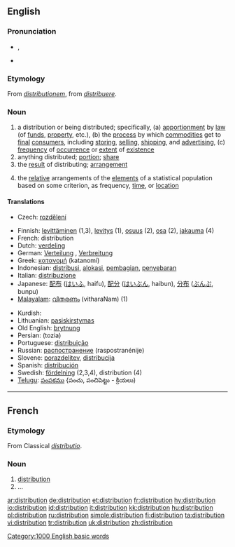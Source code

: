{{wikipedia|dab=distribution}}
==English==

===Pronunciation===
*{{IPA|/ˌdɪstɹəˈbjuːʃən/}}, {{SAMPA|/%dIstr\@"bju:S@n/}}
*{{audio|en-us-distribution.ogg|Audio (US)}}

===Etymology===
From {{L.}} ''[[distributionem]]'', from ''[[distribuere]]''.

===Noun===
{{en-noun}}

# a distribution or being distributed; specifically, (a) [[apportionment]] by [[law]] (of [[funds]], [[property]], etc.), (b) the [[process]] by which [[commodities]] get to [[final]] [[consumer]]s, including [[storing]], [[selling]], [[shipping]], and [[advertising]], (c) [[frequency]] of [[occurrence]] or [[extent]] of [[existence]]
# anything distributed; [[portion]]; [[share]]
# the [[result]] of distributing; [[arrangement]]
# {{statistics}} the [[relative]] arrangements of the [[elements]] of a statistical population based on some criterion, as frequency, [[time]], or [[location]]

====Translations====
{{trans-top|distribution in statistics}}
*Czech: [[rozdělení]] {{n}}
{{trans-mid}}
{{trans-bottom}}
{{top}}
*Finnish: [[levittäminen]] (1,3), [[levitys]] (1), [[osuus]] (2), [[osa#Finnish|osa]] (2), [[jakauma]] (4)
*French: distribution {{f}}
*Dutch: [[verdeling]] {{f}}
*German: [[Verteilung]] {{f}}, [[Verbreitung]] {{f}}
*Greek: [[κατανομή]] (katanomí) {{f}}
*Indonesian: [[distribusi]], [[alokasi]], [[bagi|pembagian]], [[sebar|penyebaran]]
*Italian: [[distribuzione]] {{f}}
*Japanese: [[配布]] ([[はいふ]], haifu), [[配分]] ([[はいぶん]], haibun), [[分布]] ([[ぶんぷ]], bunpu)
*[[Malayalam]]: [[വിതരണം]] (vitharaNam) (1)
{{mid}}
*Kurdish: {{KUchar|[[به‌خش]]}}
*Lithuanian: [[pasiskirstymas]] {{m}}
*Old English: [[brytnung]] {{f}}
*Persian: {{FAchar|[[توزیع]]}} (tozia)
*Portuguese: [[distribuição]] {{f}}
*Russian: [[распостранение]] (raspostranénije) {{n}}
*Slovene: [[porazdelitev]], [[distribucija]]
*Spanish: [[distribución]] {{f}}
*Swedish: [[fördelning]] {{c}} (2,3,4), distribution {{c}} (4)
*[[Telugu]]: [[పంపకము]] {పంచు, పంచిపెట్టు - క్రియలు)
{{bottom}}

[[Category:1000 English basic words]]

----

==French==

===Etymology===
From Classical {{L.}} ''[[distributio]]''.

===Noun===
{{fr-noun|f}}

# [[#Noun|distribution]]
# ...

[[ar:distribution]]
[[de:distribution]]
[[et:distribution]]
[[fr:distribution]]
[[hy:distribution]]
[[io:distribution]]
[[id:distribution]]
[[it:distribution]]
[[kk:distribution]]
[[hu:distribution]]
[[pl:distribution]]
[[ru:distribution]]
[[simple:distribution]]
[[fi:distribution]]
[[ta:distribution]]
[[vi:distribution]]
[[tr:distribution]]
[[uk:distribution]]
[[zh:distribution]]